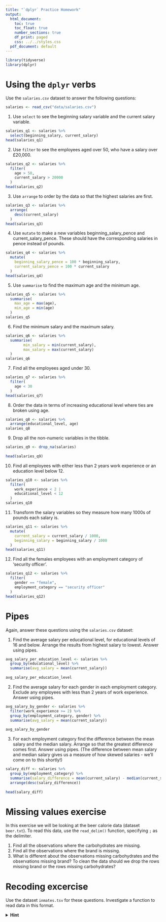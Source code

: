 ```yaml
---
title: "`dplyr` Practice Homework"
output:
  html_document:
    toc: true
    toc_float: true
    number_sections: true
    df_print: paged
    css: ../../styles.css
  pdf_document: default
---
```


```r
library(tidyverse)
library(dplyr)
```

# Using the `dplyr` verbs

Use the `salaries.csv` dataset to answer the following questions:
```r
salaries <- read_csv("data/salaries.csv")
```


1.	Use `select` to see the beginning salary variable and the current salary variable.
```r
salaries_q1 <- salaries %>% 
  select(beginning_salary, current_salary)
head(salaries_q1)
```


2.	Use `filter` to see the employees aged over 50, who have a salary over £20,000.
```r
salaries_q2 <- salaries %>% 
  filter(
    age > 50,
    current_salary > 20000
  )
head(salaries_q2)  
```


3.	Use `arrange` to order by the data so that the highest salaries are first.
```r
salaries_q3 <- salaries %>% 
  arrange(
    desc(current_salary)
  )
head(salaries_q3) 
```


4.	Use `mutate` to make a new variables beginning_salary_pence and current_salary_pence. These should have the corresponding salaries in pence instead of pounds.
```r
salaries_q4 <- salaries %>% 
  mutate(
    beginning_salary_pence = 100 * beginning_salary,
    current_salary_pence = 100 * current_salary
  )
head(salaries_q4) 
```

5.	Use `summarise` to find the maximum age and the minimum age.
```r
salaries_q5 <- salaries %>% 
  summarise(
    max_age = max(age),
    min_age = min(age)
  )
salaries_q5
```

6.	Find the minimum salary and the maximum salary.
```r
salaries_q6 <- salaries %>% 
  summarise(
        min_salary = min(current_salary),
        max_salary = max(current_salary)
  )
salaries_q6
```

7.	Find all the employees aged under 30.
```r
salaries_q7 <- salaries %>% 
  filter(
    age < 30
  )
head(salaries_q7) 
```

8.	Order the data in terms of increasing educational level where ties are broken using age.
```r
salaries_q8 <- salaries %>% 
  arrange(educational_level, age)
salaries_q8
```

9.	Drop all the non-numeric variables in the tibble.
```r
salaries_q9 <- drop_na(salaries)
  
head(salaries_q9) 
```

10.	Find all employees with either less than 2 years work experience or an education level below 12.
```r
salaries_q10 <- salaries %>% 
  filter(
    work_experience < 2 |
    educational_level < 12
  )
salaries_q10
```

11.	Transform the salary variables so they measure how many 1000s of pounds each salary is.
```r
salaries_q11 <- salaries %>% 
  mutate(
    current_salary = current_salary / 1000,
    beginning_salary = beginning_salary / 1000
  )
head(salaries_q11) 
```


12.	Find all the females employees with an employment category of 'security officer'.
```r
salaries_q12 <- salaries %>% 
  filter(
    gender == "female",
    employment_category == "security officer"
  )
head(salaries_q12) 
```


# Pipes

Again, answer these questions using the `salaries.csv` dataset:

1.	Find the average salary per educational level, for educational levels of 16 and below. Arrange the results from highest salary to lowest. Answer using pipes.
```r
avg_salary_per_education_level <- salaries %>% 
  group_by(educational_level) %>% 
  summarise(avg_salary = mean(current_salary))
  
avg_salary_per_education_level
```


2.	Find the average salary for each gender in each employment category. Exclude any employees with less than 2 years of work experience. Answer using pipes.
```r
avg_salary_by_gender <- salaries %>% 
  filter(work_experience >= 2) %>% 
  group_by(employment_category, gender) %>% 
  summarise(avg_salary = mean(current_salary))
  
avg_salary_by_gender
```

3.	For each employment category find the difference between the mean salary and the median salary. Arrange so that the greatest difference comes first. Answer using pipes. (The difference between mean salary and median salary gives us a measure of how skewed salaries - we'll come on to this shortly!)
```r
salary_diff <- salaries %>% 
  group_by(employment_category) %>% 
  summarise(salary_difference = mean(current_salary) - median(current_salary)) %>% 
  arrange(desc(salary_difference))
  
head(salary_diff)
```


# Missing values exercise

In this exercise we will be looking at the beer calorie data (dataset `beer.txt`). To read this data, use the `read_delim()` function, specifying `;` as the delimiter.

1.	Find all the observations where the carbohydrates are missing.
2.	Find all the observations where the brand is missing.
3.	What is different about the observations missing carbohydrates and the observations missing brand? To clean the data should we drop the rows missing brand or the rows missing carbohydrates?

# Recoding excercise 

Use the dataset `inmates.tsv` for these questions. Investigate a function to read data in this format.

<details>
<summary>**Hint**</summary>
`read_tsv()`
</details>
<br>
